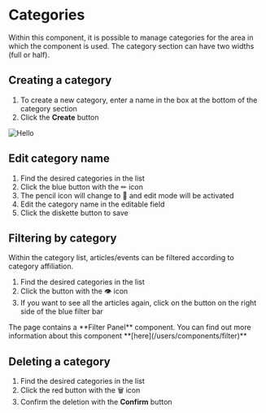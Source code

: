 
# Categories

Within this component, it is possible to manage categories for the area in which the component is used. The category section can have two widths (full or half).

## Creating a category

1. To create a new category, enter a name in the box at the bottom of the category section
2. Click the **Create** button

![Hello](/images/categories.PNG)

## Edit category name

1. Find the desired categories in the list
2. Click the blue button with the ✏ icon
3. The pencil icon will change to 💾 and edit mode will be activated
4. Edit the category name in the editable field
5. Click the diskette button to save

## Filtering by category

Within the category list, articles/events can be filtered according to category affiliation.

1. Find the desired categories in the list
2. Click the button with the 👁 icon
3. If you want to see all the articles again, click on the button on the right side of the blue filter bar

<Callout type="info" emoji="💡">
   The page contains a **Filter Panel** component. You can find out more information about this component **[here](/users/components/filter)**
</Callout>

## Deleting a category

1. Find the desired categories in the list
2. Click the red button with the 🗑 icon
3. Confirm the deletion with the **Confirm** button